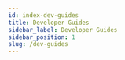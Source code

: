 ```yaml
---
id: index-dev-guides
title: Developer Guides
sidebar_label: Developer Guides
sidebar_position: 1
slug: /dev-guides
---
```



 <div class="row">
 <div class="col">
     <Card
        title="Vesu protocol architecture"
        description="Explore the Vesu protocol architecture"
        page="/dev-guides/architecture"
        />
 </div>
 </div>

 <div class="row">
 <div class="col">
     <Card
        title="Create new pools"
        description="Learn how to create a new Vesu lending pool"
        page="/dev-guides/create-pool"
        />
 </div>
 </div>

 <div class="row">
 <div class="col">
     <Card
        title="Getting started with extensions"
        description="Learn all about lending pool extensions"
        page="/dev-guides/extension-basics"
        />
 </div>
 </div>

 <div class="row">
 <div class="col">
     <Card
        title="Build lending pool extension"
        description="Learn how to build new lending pool extensions"
        page="/dev-guides/build-extension"
        />
 </div>

 </div>
